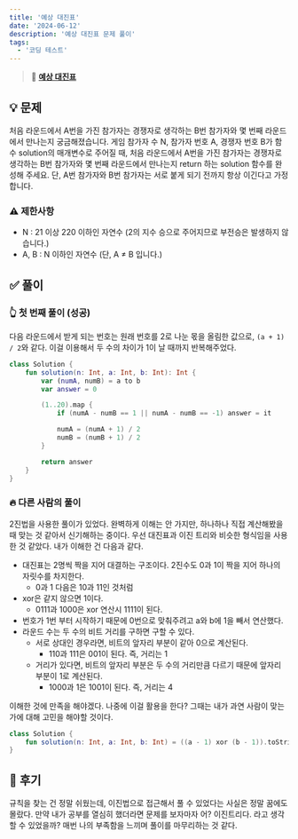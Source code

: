 ```yaml
---
title: '예상 대진표'
date: '2024-06-12'
description: '예상 대진표 문제 풀이'
tags:
  - '코딩 테스트'
---
```


> 📍 [**예상 대진표**](https://school.programmers.co.kr/learn/courses/30/lessons/12985)

## 💡 문제

처음 라운드에서 A번을 가진 참가자는 경쟁자로 생각하는 B번 참가자와 몇 번째 라운드에서 만나는지 궁금해졌습니다. 게임 참가자 수 N, 참가자 번호 A, 경쟁자 번호 B가 함수 solution의 매개변수로 주어질 때, 처음 라운드에서 A번을 가진 참가자는 경쟁자로 생각하는 B번 참가자와 몇 번째 라운드에서 만나는지 return 하는 solution 함수를 완성해 주세요. 단, A번 참가자와 B번 참가자는 서로 붙게 되기 전까지 항상 이긴다고 가정합니다.

### ⚠️ 제한사항

- N : 21 이상 220 이하인 자연수 (2의 지수 승으로 주어지므로 부전승은 발생하지 않습니다.)
- A, B : N 이하인 자연수 (단, A ≠ B 입니다.)

## ✅ 풀이

### 👆 첫 번째 풀이 (성공)

다음 라운드에서 받게 되는 번호는 원래 번호를 2로 나눈 몫을 올림한 값으로, `(a + 1) / 2`와 같다.
이걸 이용해서 두 수의 차이가 1이 날 때까지 반복해주었다. 

```kotlin
class Solution {
    fun solution(n: Int, a: Int, b: Int): Int {
        var (numA, numB) = a to b
        var answer = 0

        (1..20).map {
            if (numA - numB == 1 || numA - numB == -1) answer = it

            numA = (numA + 1) / 2
            numB = (numB + 1) / 2
        }

        return answer
    }
}
```

### 🔥 다른 사람의 풀이

2진법을 사용한 풀이가 있었다. 완벽하게 이해는 안 가지만, 하나하나 직접 계산해봤을 때 맞는 것 같아서 신기해하는 중이다. 우선 대진표과 이진 트리와 비슷한 형식임을 사용한 것 같았다. 내가 이해한 건 다음과 같다. 

- 대진표는 2명씩 짝을 지어 대결하는 구조이다. 2진수도 0과 1이 짝을 지어 하나의 자릿수를 차지한다.
  - 0과 1 다음은 10과 11인 것처럼
- xor은 같지 않으면 1이다.
  - 0111과 1000은 xor 연산시 1111이 된다.
- 번호가 1번 부터 시작하기 때문에 0번으로 맞춰주려고 a와 b에 1을 빼서 연산했다.
- 라운드 수는 두 수의 비트 거리를 구하면 구할 수 있다.
  - 서로 상대인 경우라면, 비트의 앞자리 부분이 같아 0으로 계산된다.
    - 110과 111은 001이 된다. 즉, 거리는 1
  - 거리가 있다면, 비트의 앞자리 부분은 두 수의 거리만큼 다르기 때문에 앞자리 부분이 1로 계산된다.
    - 1000과 1은 1001이 된다. 즉, 거리는 4

이해한 것에 만족을 해야겠다. 나중에 이걸 활용을 한다? 그때는 내가 과연 사람이 맞는가에 대해 고민을 해야할 것이다. 

```kotlin
class Solution {
    fun solution(n: Int, a: Int, b: Int) = ((a - 1) xor (b - 1)).toString(2).length
}
```

## 💭 후기

규칙을 찾는 건 정말 쉬웠는데, 이진법으로 접근해서 풀 수 있었다는 사실은 정말 꿈에도 몰랐다. 만약 내가 공부를 열심히 했더라면 문제를 보자마자 어? 이진트리다. 라고 생각할 수 있었을까? 매번 나의 부족함을 느끼며 풀이를 마무리하는 것 같다. 
